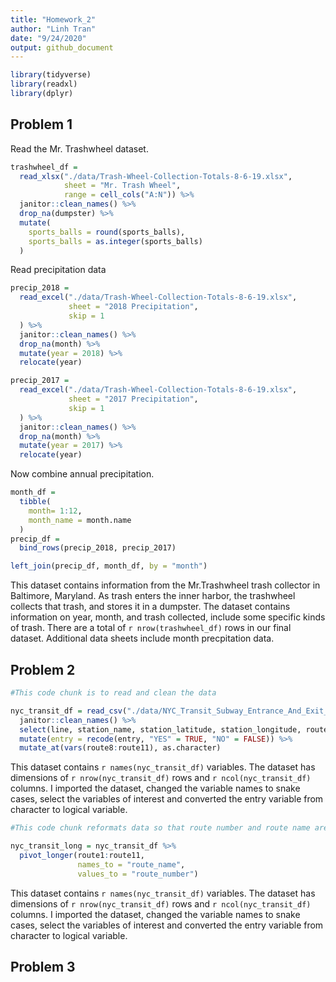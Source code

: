 ```yaml
---
title: "Homework_2"
author: "Linh Tran"
date: "9/24/2020"
output: github_document
---
```


```r
library(tidyverse)
library(readxl)
library(dplyr)
```

## Problem 1

Read the Mr. Trashwheel dataset.

```r
trashwheel_df = 
  read_xlsx("./data/Trash-Wheel-Collection-Totals-8-6-19.xlsx",
            sheet = "Mr. Trash Wheel",
            range = cell_cols("A:N")) %>% 
  janitor::clean_names() %>% 
  drop_na(dumpster) %>% 
  mutate(
    sports_balls = round(sports_balls),
    sports_balls = as.integer(sports_balls)
  )
```

Read precipitation data

```r
precip_2018 = 
  read_excel("./data/Trash-Wheel-Collection-Totals-8-6-19.xlsx",
             sheet = "2018 Precipitation",
             skip = 1
  ) %>% 
  janitor::clean_names() %>% 
  drop_na(month) %>% 
  mutate(year = 2018) %>% 
  relocate(year)

precip_2017 = 
  read_excel("./data/Trash-Wheel-Collection-Totals-8-6-19.xlsx",
             sheet = "2017 Precipitation",
             skip = 1
  ) %>% 
  janitor::clean_names() %>% 
  drop_na(month) %>% 
  mutate(year = 2017) %>% 
  relocate(year)
```

Now combine annual precipitation.

```r
month_df = 
  tibble(
    month= 1:12,
    month_name = month.name
  )
precip_df = 
  bind_rows(precip_2018, precip_2017) 

left_join(precip_df, month_df, by = "month")
```

This dataset contains information from the Mr.Trashwheel trash collector in Baltimore, Maryland. As trash enters the inner harbor, the trashwheel collects that trash, and stores it in a dumpster. The dataset contains information on year, month, and trash collected, include some specific kinds of trash. There are a total of `r nrow(trashwheel_df)` rows in our final dataset. Additional data sheets include month precpitation data. 

## Problem 2



```r
#This code chunk is to read and clean the data

nyc_transit_df = read_csv("./data/NYC_Transit_Subway_Entrance_And_Exit_Data.csv") %>% 
  janitor::clean_names() %>% 
  select(line, station_name, station_latitude, station_longitude, route1:route11, entry, vending, entrance_type, ada) %>% 
  mutate(entry = recode(entry, "YES" = TRUE, "NO" = FALSE)) %>% 
  mutate_at(vars(route8:route11), as.character)
```

This dataset contains `r names(nyc_transit_df)` variables. The dataset has dimensions of `r nrow(nyc_transit_df)` rows and `r ncol(nyc_transit_df)` columns. I imported the dataset, changed the variable names to snake cases, select the variables of interest and converted the entry variable from character to logical variable.


```r
#This code chunk reformats data so that route number and route name are distinct variables

nyc_transit_long = nyc_transit_df %>% 
  pivot_longer(route1:route11,
               names_to = "route_name",
               values_to = "route_number")
```

This dataset contains `r names(nyc_transit_df)` variables. The dataset has dimensions of `r nrow(nyc_transit_df)` rows and `r ncol(nyc_transit_df)` columns. I imported the dataset, changed the variable names to snake cases, select the variables of interest and converted the entry variable from character to logical variable. 



## Problem 3

